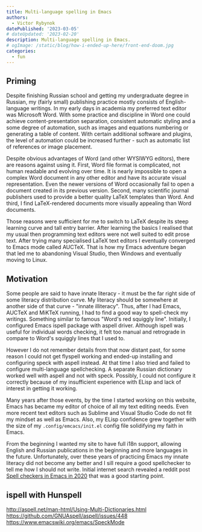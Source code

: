 ```yaml
---
title: Multi-language spelling in Emacs
authors:
  - Victor Rybynok
datePublished: '2023-03-05'
# dateUpdated: '2023-02-20'
description: Multi-language spelling in Emacs.
# ogImage: /static/blog/how-i-ended-up-here/front-end-doom.jpg
categories:
  - fun
---
```


## Priming

Despite finishing Russian school and getting my undergraduate degree in Russian,
my (fairly small) publishing practice mostly consists of English-language
writings. In my early days in academia my preferred text editor was Microsoft
Word. With some practice and discipline in Word one could achieve
content-presentation separation, consistent automatic styling and a some degree
of automation, such as images and equations numbering or generating a table of
content. With certain additional software and plugins, the level of automation
could be increased further&nbsp;- such as automatic list of references or image
placement.

Despite obvious advantages of Word (and other WYSIWYG editors), there are
reasons against using it. First, Word file format is complicated, not human
readable and evolving over time. It is nearly impossible to open a complex Word
document in any other editor and have its accurate visual representation. Even
the newer versions of Word occasionally fail to open a document created in its
previous version. Second, many scientific journal publishers used to provide a
better quality LaTeX templates than Word. And third, I find LaTeX-rendered
documents more visually appealing than Word documents.

Those reasons were sufficient for me to switch to LaTeX despite its steep
learning curve and tall entry barrier. After learning the basics I realised that
my usual then programming text editors were not well suited to edit prose text.
After trying many specialised LaTeX text editors I eventually converged to Emacs
mode called AUCTeX. That is how my Emacs adventure began that led me to
abandoning Visual Studio, then Windows and eventually moving to Linux.

## Motivation

Some people are said to have innate literacy&nbsp;- it must be the far right
side of some literacy distribution curve. My literacy should be somewhere at
another side of that curve&nbsp;- "innate illiteracy". Thus, after I had Emacs,
AUCTeX and MiKTeX running, I had to find a good way to spell-check my writings.
Something similar to famous "Word's red squiggly line". Initially, I configured
Emacs ispell package with aspell driver. Although ispell was useful for
individual words checking, it felt too manual and retrograde in compare to
Word's squiggly lines that I used to.

However I do not remember details from that now distant past, for some reason I
could not get flyspell working and ended-up installing and configuring speck
with aspell instead. At that time I also tried and failed to configure
multi-language spellchecking. A separate Russian dictionary worked well with
aspell and not with speck. Possibly, I could not configure it correctly because
of my insufficient experience with ELisp and lack of interest in getting it
working.

Many years after those events, by the time I started working on this website,
Emacs has became my editor of choice of all my text editing needs. Even more
recent text editors such as Sublime and Visual Studio Code do not fit my mindset
as well as Emacs. Also, my ELisp confidence grew together with the size of my
`.config/emcacs/init.el` config file solidifying my faith in Emacs.

From the beginning I wanted my site to have full i18n support, allowing English
and Russian publications in the beginning and more languages in the future.
Unfortunately, over these years of practicing Emacs my innate literacy did not
become any better and I sill require a good spellchecker to tell me how I should
not write. Initial internet search revealed a reddit post
[Spell checkers in Emacs in 2020](https://www.reddit.com/r/emacs/comments/fxs92h/spell_checkers_in_emacs_in_2020/)
that was a good starting point.

## ispell with Hunspell

http://aspell.net/man-html/Using-Multi-Dictionaries.html<br />
https://github.com/GNUAspell/aspell/issues/448<br />
https://www.emacswiki.org/emacs/SpeckMode

